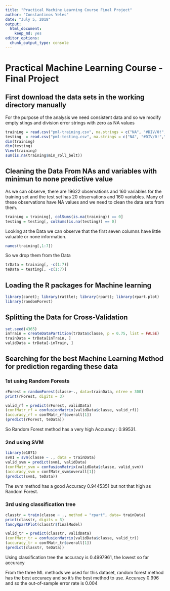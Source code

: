 ```yaml
---
title: "Practical Machine Learning Course Final Project"
author: "Constantinos Yeles"
date: "July 5, 2018"
output: 
  html_document: 
    keep_md: yes
editor_options: 
  chunk_output_type: console
---
```


# Practical Machine Learning Course - Final Project

## First download the data sets in the working directory manually
For the purpose of the analysis we need consistent data and so we modify empty stings and division error strings with zero as NA values
```r
training = read.csv("pml-training.csv", na.strings = c("NA", "#DIV/0!",""))
testing  = read.csv("pml-testing.csv", na.strings = c("NA", "#DIV/0!",""))
dim(training)
dim(testing)
View(training)
sum(is.na(training$min_roll_belt))
```

## Cleaning the Data From NAs and variables with minimun to none predictive value 
As we can observe, there are 19622 observations and 160 variables for the training set and the test set has 20 observations and 160 variables.
Many of these observations have NA values and we need to clean the data sets from them.
```r
training = training[, colSums(is.na(training)) == 0]
testing = testing[, colSums(is.na(testing)) == 0]
```

Looking at the Data we can observe that the first seven columns have little valuable or none information.
```r
names(training[,1:7])
```
So we drop them from the Data
```r
trData = training[, -c(1:7)]
teData = testing[, -c(1:7)]
```

## Loading the R packages for Machine learning
```r
library(caret); library(rattle); library(rpart); library(rpart.plot)
library(randomForest)
```

## Splitting the Data for Cross-Validation
```r
set.seed(4365)
inTrain = createDataPartition(trData$classe, p = 0.75, list = FALSE)
trainData = trData[inTrain, ]
validData = trData[-inTrain, ]
```

## Searching for the best Machine Learning Method for prediction regarding these data
### 1st using Random Forests
```r
rForest = randomForest(classe~., data=trainData, ntree = 300)
print(rForest, digits = 3)

valid_rf = predict(rForest, validData)
(confMatr_rf = confusionMatrix(validData$classe, valid_rf))
(accuracy_rf = confMatr_rf$overall[1])
(predict(rForest, teData))
```
So Random Forest method has a very high Accuracy : 0.99531.

### 2nd using SVM
```r
library(e1071)
svm1 = svm(classe ~ ., data = trainData)
valid_svm = predict(svm1, validData)
(confMatr_svm = confusionMatrix(validData$classe, valid_svm))
(accuracy_svm = confMatr_svm$overall[1])
(predict(svm1, teData))
```
The svm method has a good Accuracy 0.9445351 but not that high as Random Forest.

### 3rd using classification tree
```r
classtr = train(classe ~ ., method = "rpart", data= trainData)
print(classtr, digits = 3)
fancyRpartPlot(classtr$finalModel)

valid_tr = predict(classtr, validData)
(confMatr_tr = confusionMatrix(validData$classe, valid_tr))
(accuracy_tr = confMatr_tr$overall[1])
(predict(classtr, teData))
```
Using classification tree the accuracy is 0.4997961, the lowest so far accuracy

From the three  ML methods we used for this dataset, random forest method has the best accuracy and so it's the best method to use. Accuracy 0.996 and so the out-of-sample error rate is 0.004


